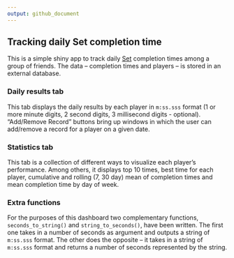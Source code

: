 ```yaml
---
output: github_document
---
```


<!-- README.md is generated from README.Rmd. Please edit that file -->

## Tracking daily Set completion time

This is a simple shiny app to track daily [Set](https://www.setgame.com/set/puzzle) 
completion times among a group of friends. The data -- completion times and players -- 
is stored in an external database.

### Daily results tab

This tab displays the daily results by each player in `m:ss.sss` format 
(1 or more minute digits, 2 second digits, 3 millisecond digits - optional).
“Add/Remove Record” buttons bring up windows in which the user
can add/remove a record for a player on a given date.

### Statistics tab

This tab is a collection of different ways to visualize each player’s
performance. Among others, it displays top 10 times, best time for each
player, cumulative and rolling (7, 30 day) mean of completion times and
mean completion time by day of week.


### Extra functions

For the purposes of this dashboard two complementary functions, `seconds_to_string()` 
and `string_to_seconds()`, have been written. The first one takes in a number of 
seconds as argument and outputs a string of `m:ss.sss` format. The other does the 
opposite -- it takes in a string of `m:ss.sss` format and returns a number of seconds
represented by the string.
